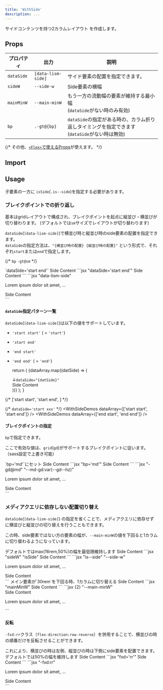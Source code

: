 ```yaml
---
title: 'WithSide'
description: ...
---
```


サイドコンテンツを持つ2カラムレイアウト を作成します。


## Props

| プロパティ | 出力 | 説明 |
|---|---|---|
| `dataSide` | <PropBadge type="attr">`[data-lism-side]`</PropBadge> | サイド要素の配置を指定できます。 |
| `sideW` | <PropBadge type="cssvar">`--side-w`</PropBadge> | Side要素の横幅 |
| `mainMinW` | <PropBadge type="cssvar">`--main-minW`</PropBadge>| もう一方の流動幅の要素が維持する最小幅<br/> (`dataSide`がない時のみ有効) |
| `bp`| <PropBadge type="class">`.-gt@{bp}`</PropBadge> | `dataSide`の指定がある時の、カラム折り返しタイミングを指定できます<br/> (`dataSide`がない時は無効) |

{/* その他、[`<Flex>`で使えるProps](/ja/components/flex#props)が使えます。 */}


## Import

<ImportCode component='WithSide' />


## Usage

子要素の一方に `isSide`(`.is--side`)を指定する必要があります。

### ブレイクポイントでの折り返し

基本はgridレイアウトで構成され、ブレイクポイントを起点に縦並び・横並びが切り替わります。
(デフォルトでは`sm`サイズでレイアウトが切り替わります)


`dataSide`(`[data-lism-side]`)で横並び時と縦並び時のside要素の配置を指定できます。  
`dataSide`の指定方法は、`"{横並び時の配置} {縦並び時の配置}"` という形式で、それぞれ`start`または`end`で指定します。

{/* `bp` `-gt@sm` */}


<Preview>
	<PreviewTitle>`dataSide='start end'`</PreviewTitle>
	<PreviewArea resize p='30'>
		<WithSide dataSide='start end' sideW='10rem' gap='30'>
			<Box bd='guide'>
				<DammyText />
			</Box>
			<Box isSide bd='guide' bgc='blue:20%'>Side Content</Box>
		</WithSide>
	</PreviewArea>
	<PreviewCode slot='tab' label='JSX'>
		```jsx "dataSide='start end'"
		<WithSide dataSide='start end' sideW='10rem' gap='30'>
			<Box>
				<DammyText />
			</Box>
			<Box isSide>Side Content</Box>
		</WithSide>
		```
	</PreviewCode>
	<PreviewCode slot='tab' label='HTML'>
		```jsx "data-lism-side"
		<div class="l--withSide -gap:30" data-lism-side="start end" style="--side-w:10rem;">
			<div class="l--box">
				<p>Lorem ipsum dolor sit amet, ...</p>
			</div>
			<div class="l--box is--side">Side Content</div>
		</div>
		```
	</PreviewCode>
</Preview>


#### `dataSide`指定パターン一覧

`dataSide`(`[data-lism-side]`)は以下の値をサポートしています。

- `'start start'` ( = `'start'`)
- `'start end'`
- `'end start'`
- `'end end'` ( = `'end'`)

	return (
		<Preview>
		<PreviewArea resize p='30' isFlow='l'>
			{dataArray.map((datSide) => (
				<div key={datSide}>
						<div>↓<code>dataSide="{datSide}"</code></div>
						<WithSide dataSide={datSide} sideW='10rem' gap='20' mbs='20'>
							<Box bd='guide'>
								<DammyText />
							</Box>
							<Box isSide bd='guide' bgc='blue:20%'>Side Content</Box>
						</WithSide>
				</div>
			))}
			</PreviewArea>
		</Preview>
	);
}

{/* ['start start', 'start end', ] */}

{/* <PreviewTitle>`dataSide='start xxx'`</PreviewTitle> */}
<WithSideDemos dataArray={['start start', 'start end']} />
<WithSideDemos dataArray={['end start', 'end end']} />


#### ブレイクポイントの指定

`bp`で指定できます。

ここで有効な値は、`grid`(`gd`)がサポートするブレイクポイントに従います。（sass設定で上書き可能）


<Preview>
	<PreviewTitle>`bp='md'`にセット</PreviewTitle>
	<PreviewArea resize p='30'>
		<WithSide dataSide='end' bp='md' sideW='10rem' gap='30'>
			<Box bd='guide'>
				<DammyText />
			</Box>
			<Box isSide bd='guide' bgc='blue:20%'>Side Content</Box>
		</WithSide>
	</PreviewArea>
	<PreviewCode slot='tab' label='JSX'>
		```jsx "bp='md'"
		<WithSide dataSide='end' bp='md' sideW='10rem' gap='30'>
			<Box>
				<DammyText />
			</Box>
			<Box isSide>Side Content</Box>
		</WithSide>
		```
	</PreviewCode>
	<PreviewCode slot='tab' label='HTML'>
	```jsx "-gd@md" "--md-gd:var(--gd--hz)"
		<div class="l--withSide -gd@md -gap:30" data-lism-side="end" style="--side-w:10rem;--md-gd:var(--gd--hz)">
			<div class="l--box">
				<p>Lorem ipsum dolor sit amet, ...</p>
			</div>
			<div class="l--box is--side">Side Content</div>
		</div>
		```
	</PreviewCode>
</Preview>



### メディアクエリに依存しない配置切り替え

`dataSide`(`[data-lism-side]`) の指定を省くことで、メディアクエリに依存せずに横並びと縦並びの切り替えを行うこともできます。

この時、side要素ではない方の要素の幅が、`--main-minW`の値を下回ると1カラムに切り替わるようになっています。


<Preview>
	<PreviewTitle>
		デフォルトではmax(16rem,50%)の幅を最低限維持します
	</PreviewTitle>
	<PreviewArea resize p='30'>
		<WithSide sideW='10rem' gap='30' >
			<Box bd='guide'>
				<DammyText />
			</Box>
			<Box isSide bd='guide' bgc='blue:20%'>Side Content</Box>
		</WithSide>
	</PreviewArea>
	<PreviewCode slot='tab' label='JSX'>
		```jsx "sideW" "isSide"
		<WithSide sideW='10rem' gap='30'>
			<Box>
				<DammyText />
			</Box>
			<Box isSide>Side Content</Box>
		</WithSide>
		```
	</PreviewCode>
	<PreviewCode slot='tab' label='HTML'>
		```jsx "is--side" "--side-w"
		<div class="l--withSide -gap:30" style="--side-w:10rem;">
			<div class="l--box">
				<p>Lorem ipsum dolor sit amet, ...</p>
			</div>
			<div class="l--box is--side">Side Content</div>
		</div>
		```
	</PreviewCode>
</Preview>


<Preview>
	<PreviewTitle>
		メイン要素が`30rem`を下回る時、1カラムに切り替える
	</PreviewTitle>
	<PreviewArea resize p='30'>
		<WithSide sideW='10rem' mainMinW='30rem' gap='30'>
			<Box isSide bd='guide' bgc='blue:20%'>Side Content</Box>
			<Box bd='guide'>
				<DammyText />
			</Box>
		</WithSide>
	</PreviewArea>
	<PreviewCode slot='tab' label='React'>
		```jsx "mainMinW"
		<WithSide sideW='10rem' mainMinW='30rem' gap='30'>
			<Box isSide>Side Content</Box>
			<Box bd='guide'>
				<DammyText />
			</Box>
		</WithSide>
		```
	</PreviewCode>
	<PreviewCode slot='tab' label='HTML'>
		```jsx {2} "--main-minW"
		<div class="l--withSide -gap:30" style="--side-w:10rem;--main-minW:30rem">
			<div class="l--box is--side">Side Content</div>
			<div class="l--box">
				<p>Lorem ipsum dolor sit amet, ...</p>
			</div>
		</div>
		```
	</PreviewCode>
</Preview>


#### 反転

`-fxd:rr`クラス（`flex-direction:row-reverse`）を併用することで、横並びの時の順番だけを反転させることができます。

<Callout type="point">
これにより、横並びの時は左側、縦並びの時は下側にside要素を配置できます。
</Callout>

<Preview>
	<PreviewTitle>
		デフォルトでは50%の幅を維持します
	</PreviewTitle>
	<PreviewArea resize p='30'>
		<WithSide fxd='rr' sideW='10rem' gap='30' >
			<Box bd='guide'>
				<DammyText />
			</Box>
			<Box isSide bd='guide' bgc='blue:20%'>Side Content</Box>
		</WithSide>
	</PreviewArea>
	<PreviewCode slot='tab' label='JSX'>
		```jsx "fxd='rr'"
		<WithSide fxd='rr' sideW='10rem' gap='30'>
			<Box>
				<DammyText />
			</Box>
			<Box isSide>Side Content</Box>
		</WithSide>
		```
	</PreviewCode>
	<PreviewCode slot='tab' label='HTML'>
		```jsx "-fxd:rr"
		<div class="l--withSide -fxd:rr -gap:30" style="--side-w:10rem;">
			<div class="l--box">
				<p>Lorem ipsum dolor sit amet, ...</p>
			</div>
			<div class="l--box is--side">Side Content</div>
		</div>
		```
	</PreviewCode>
</Preview>
